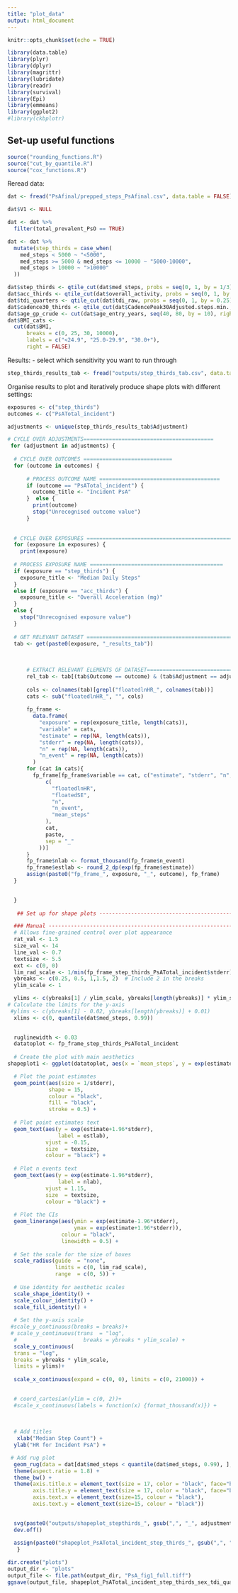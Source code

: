 ```yaml
---
title: "plot_data"
output: html_document
---
```


```r
knitr::opts_chunk$set(echo = TRUE)
```

```r
library(data.table)
library(plyr)
library(dplyr)
library(magrittr)
library(lubridate)
library(readr)
library(survival)
library(Epi)
library(emmeans)
library(ggplot2)
#library(ckbplotr)
```

## Set-up useful functions
```r
source("rounding_functions.R")
source("cut_by_quantile.R")
source("cox_functions.R")
```

Reread data: 
```r
dat <- fread("PsAfinal/prepped_steps_PsAfinal.csv", data.table = FALSE) 

dat$V1 <- NULL

dat <- dat %>%
  filter(total_prevalent_PsO == TRUE)
```



```r
dat <- dat %>%
  mutate(step_thirds = case_when(
    med_steps < 5000 ~ "<5000",
    med_steps >= 5000 & med_steps <= 10000 ~ "5000-10000",
    med_steps > 10000 ~ ">10000"
  ))

dat$step_thirds <- qtile_cut(dat$med_steps, probs = seq(0, 1, by = 1/3), dp_label = 1)
dat$acc_thirds <- qtile_cut(dat$overall_activity, probs = seq(0, 1, by = 1/3), dp_label = 1)
dat$tdi_quarters <- qtile_cut(dat$tdi_raw, probs = seq(0, 1, by = 0.25), dp_label = 1)
dat$cadence30_thirds <- qtile_cut(dat$CadencePeak30Adjusted.steps.min., probs = seq(0,1, by=1/3))
dat$age_gp_crude <- cut(dat$age_entry_years, seq(40, 80, by = 10), right = FALSE, labels = c("40-49", "50-59", "60-69", "70-79"))
dat$BMI_cats <-
  cut(dat$BMI,
      breaks = c(0, 25, 30, 10000),
      labels = c("<24.9", "25.0-29.9", "30.0+"),
      right = FALSE)
```

Results: - select which sensitivity you want to run through 
```r
step_thirds_results_tab <- fread("outputs/step_thirds_tab.csv", data.table = FALSE) 
```


Organise results to plot and iteratively produce shape plots with different settings: 
```r
exposures <- c("step_thirds")
outcomes <- c("PsATotal_incident")

adjustments <- unique(step_thirds_results_tab$Adjustment)

# CYCLE OVER ADJUSTMENTS=========================================
 for (adjustment in adjustments) {
   
  # CYCLE OVER OUTCOMES ============================
  for (outcome in outcomes) {
      
      # PROCESS OUTCOME NAME ======================================
      if (outcome == "PsATotal_incident") {
        outcome_title <- "Incident PsA"
      }  else {
        print(outcome)
        stop("Unrecognised outcome value")
      }
      
   
  # CYCLE OVER EXPOSURES =================================================
  for (exposure in exposures) {
    print(exposure)
      
  # PROCESS EXPOSURE NAME ==========================================
  if (exposure == "step_thirds") {
    exposure_title <- "Median Daily Steps"
  }
  else if (exposure == "acc_thirds") {
    exposure_title <- "Overall Acceleration (mg)"
  }
  else {
    stop("Unrecognised exposure value")
  }
  
  # GET RELEVANT DATASET =================================================
  tab <- get(paste0(exposure, "_results_tab"))
  
  
  
      # EXTRACT RELEVANT ELEMENTS OF DATASET=============================
      rel_tab <- tab[(tab$Outcome == outcome) & (tab$Adjustment == adjustment), , drop = FALSE]
      
      cols <- colnames(tab)[grepl("floatedlnHR_", colnames(tab))]
      cats <- sub("floatedlnHR_", "", cols)
        
      fp_frame <-
        data.frame(
          "exposure" = rep(exposure_title, length(cats)),
          "variable" = cats,
          "estimate" = rep(NA, length(cats)),
          "stderr" = rep(NA, length(cats)),
          "n" = rep(NA, length(cats)),
          "n_event" = rep(NA, length(cats))
        )
      for (cat in cats){
        fp_frame[fp_frame$variable == cat, c("estimate", "stderr", "n", "n_event", "mean_steps")] <- rel_tab[, as.vector(outer(
            c(
              "floatedlnHR",
              "floatedSE",
              "n", 
              "n_event", 
              "mean_steps"
            ),
            cat,
            paste,
            sep = "_"
          ))]
      }
      fp_frame$nlab <- format_thousand(fp_frame$n_event)
      fp_frame$estlab <- round_2_dp(exp(fp_frame$estimate)) 
      assign(paste0("fp_frame_", exposure, "_", outcome), fp_frame)
  }
  

  } 
   
   ## Set up for shape plots -------------------------------------------------------------------------------

  ### Manual --------------------------------------------------------------------------------------------
  # Allows fine-grained control over plot appearance
  rat_val <- 1.5
  size_val <- 14
  line_val <- 0.7
  textsize <- 5.5
  ext <- c(0, 0)
  lim_rad_scale <- 1/min(fp_frame_step_thirds_PsATotal_incident$stderr) + 1
  ybreaks <- c(0.25, 0.5, 1,1.5, 2)  # Include 2 in the breaks
  ylim_scale <- 1

  ylims <- c(ybreaks[1] / ylim_scale, ybreaks[length(ybreaks)] * ylim_scale)
# Calculate the limits for the y-axis
 #ylims <- c(ybreaks[1] - 0.02, ybreaks[length(ybreaks)] + 0.01)
  xlims <- c(0, quantile(dat$med_steps, 0.99))
  

  ruglinewidth <- 0.03
  datatoplot <- fp_frame_step_thirds_PsATotal_incident
  
  # Create the plot with main aesthetics
shapeplot1 <- ggplot(datatoplot, aes(x = `mean_steps`, y = exp(estimate))) +

  # Plot the point estimates
  geom_point(aes(size = 1/stderr),
             shape = 15,
             colour = "black",
             fill = "black",
             stroke = 0.5) +
  
  # Plot point estimates text
  geom_text(aes(y = exp(estimate+1.96*stderr),
                label = estlab),
            vjust = -0.15,
            size  = textsize,
            colour = "black") +
  
  # Plot n events text
  geom_text(aes(y = exp(estimate-1.96*stderr),
                label = nlab),
            vjust = 1.15,
            size  = textsize,
            colour = "black") +
  
  # Plot the CIs
  geom_linerange(aes(ymin = exp(estimate-1.96*stderr),
                     ymax = exp(estimate+1.96*stderr)),
                 colour = "black",
                 linewidth = 0.5) +
  
  # Set the scale for the size of boxes
  scale_radius(guide  = "none",
               limits = c(0, lim_rad_scale),
               range  = c(0, 5)) +
  
  # Use identity for aesthetic scales
  scale_shape_identity() +
  scale_colour_identity() +
  scale_fill_identity() +
  
  # Set the y-axis scale 
 #scale_y_continuous(breaks = breaks)+
 # scale_y_continuous(trans  = "log",
  #                     breaks = ybreaks * ylim_scale) +
  scale_y_continuous(
  trans = "log",
  breaks = ybreaks * ylim_scale,
  limits = ylims)+
  
  scale_x_continuous(expand = c(0, 0), limits = c(0, 21000)) +
  

  # coord_cartesian(ylim = c(0, 2))+
  #scale_x_continuous(labels = function(x) {format_thousand(x)}) + 
  
  
  
  # Add titles
   xlab("Median Step Count") +
  ylab("HR for Incident PsA") + 

 # Add rug plot
  geom_rug(data = dat[dat$med_steps < quantile(dat$med_steps, 0.99), ], mapping = aes(x = med_steps), inherit.aes = FALSE, linewidth = ruglinewidth, alpha = 0.5,length = unit(0.015, "npc")) +
  theme(aspect.ratio = 1.8) +
  theme_bw() +
  theme(axis.title.x = element_text(size = 17, color = "black", face="bold"),
        axis.title.y = element_text(size = 17, color = "black", face="bold"),
        axis.text.x = element_text(size=15, colour = "black"),
        axis.text.y = element_text(size=15, colour = "black"))
  

  svg(paste0("outputs/shapeplot_stepthirds_", gsub(",", "_", adjustment), Sys.Date(), ".svg"), width = 10, height = 6)
  dev.off()
  
  assign(paste0("shapeplot_PsATotal_incident_step_thirds_", gsub(",", "_", adjustment)), shapeplot1)
   }
```

```r
dir.create("plots")
output_dir <- "plots"
output_file <- file.path(output_dir, "PsA_fig1_full.tiff")
ggsave(output_file, shapeplot_PsATotal_incident_step_thirds_sex_tdi_quarters_qualif_smoking_alcohol, device = "tiff", width = 8, height = 8, dpi = 300)
```